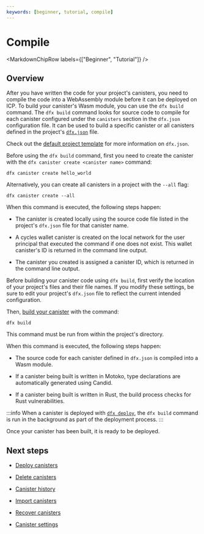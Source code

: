 ```yaml
---
keywords: [beginner, tutorial, compile]
---
```



# Compile

<MarkdownChipRow labels={["Beginner", "Tutorial"]} />

## Overview

After you have written the code for your project's canisters, you need to compile the code into a WebAssembly module before it can be deployed on ICP. To build your canister's Wasm module, you can use the `dfx build` command. The `dfx build` command looks for source code to compile for each canister configured under the `canisters` section in the `dfx.json` configuration file. It can be used to build a specific canister or all canisters defined in the project's [`dfx.json`](/docs/current/developer-docs/developer-tools/cli-tools/dfx-json-reference) file.

Check out the [default project template](/docs/current/developer-docs/getting-started/default-template) for more information on `dfx.json`.

Before using the `dfx build` command, first you need to create the canister with the `dfx canister create <canister name>` command:

```
dfx canister create hello_world
```

Alternatively, you can create all canisters in a project with the `--all` flag:

```
dfx canister create --all
```

When this command is executed, the following steps happen:

- The canister is created locally using the source code file listed in the project's `dfx.json` file for that canister name.

- A cycles wallet canister is created on the local network for the user principal that executed the command if one does not exist. This wallet canister's ID is returned in the command line output.

- The canister you created is assigned a canister ID, which is returned in the command line output.

Before building your canister code using `dfx build`, first verify the location of your project's files and their file names. If you modify these settings, be sure to edit your project's `dfx.json` file to reflect the current intended configuration.

Then, [build your canister](/docs/current/developer-docs/developer-tools/cli-tools/cli-reference/dfx-build) with the command:

```
dfx build
```

This command must be run from within the project's directory.

When this command is executed, the following steps happen:

- The source code for each canister defined in `dfx.json` is compiled into a Wasm module.

- If a canister being built is written in Motoko, type declarations are automatically generated using Candid.

- If a canister being built is written in Rust, the build process checks for Rust vulnerabilities.


:::info
When a canister is deployed with [`dfx deploy`](/docs/current/developer-docs/setup/deploy), the `dfx build` command is run in the background as part of the deployment process.
:::

Once your canister has been built, it is ready to be deployed.


## Next steps

- [Deploy canisters](/docs/current/developer-docs/setup/deploy)

- [Delete canisters](/docs/current/developer-docs/setup/delete)

- [Canister history](/docs/current/developer-docs/production/canister-history)

- [Import canisters](/docs/current/developer-docs/setup/pulling-canister-dependencies)

- [Recover canisters](/docs/current/developer-docs/production/canister-recovery)

- [Canister settings](/docs/current/developer-docs/setup/manage-canisters)
